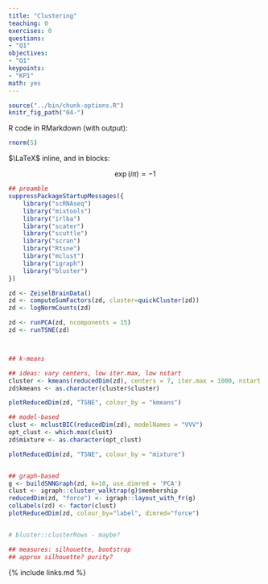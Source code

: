 ```yaml
---
title: "Clustering"
teaching: 0
exercises: 0
questions:
- "Q1"
objectives:
- "O1"
keypoints:
- "KP1"
math: yes
---
```



```r
source("../bin/chunk-options.R")
knitr_fig_path("04-")
```

R code in RMarkdown (with output):

```r
rnorm(5)
```

$\LaTeX$ inline, and in blocks:


$$
    \exp(i\pi) = -1
$$


```r
## preamble
suppressPackageStartupMessages({
    library("scRNAseq")
    library("mixtools")
    library("irlba")
    library("scater")
    library("scuttle")
    library("scran")
    library("Rtsne")
    library("mclust")
    library("igraph")
    library("bluster")
})

zd <- ZeiselBrainData()
zd <- computeSumFactors(zd, cluster=quickCluster(zd))
zd <- logNormCounts(zd)

zd <- runPCA(zd, ncomponents = 15)
zd <- runTSNE(zd)



## k-means

## ideas: vary centers, low iter.max, low nstart
cluster <- kmeans(reducedDim(zd), centers = 7, iter.max = 1000, nstart = 100)
zd$kmeans <- as.character(cluster$cluster)

plotReducedDim(zd, "TSNE", colour_by = "kmeans")

## model-based
clust <- mclustBIC(reducedDim(zd), modelNames = "VVV")
opt_clust <- which.max(clust)
zd$mixture <- as.character(opt_clust)

plotReducedDim(zd, "TSNE", colour_by = "mixture")


## graph-based
g <- buildSNNGraph(zd, k=10, use.dimred = 'PCA')
clust <- igraph::cluster_walktrap(g)$membership
reducedDim(zd, "force") <- igraph::layout_with_fr(g)
colLabels(zd) <- factor(clust)
plotReducedDim(zd, colour_by="label", dimred="force")


# bluster::clusterRows - maybe?

## measures: silhouette, bootstrap
## approx silhouette? purity?
```


{% include links.md %}


